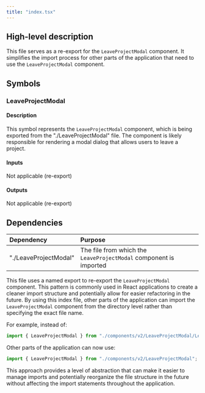 ```yaml
---
title: "index.tsx"
---
```


## High-level description
This file serves as a re-export for the `LeaveProjectModal` component. It simplifies the import process for other parts of the application that need to use the `LeaveProjectModal` component.

## Symbols

### LeaveProjectModal
#### Description
This symbol represents the `LeaveProjectModal` component, which is being exported from the "./LeaveProjectModal" file. The component is likely responsible for rendering a modal dialog that allows users to leave a project.

#### Inputs
Not applicable (re-export)

#### Outputs
Not applicable (re-export)

## Dependencies
| Dependency | Purpose |
|:-----------|:--------|
| "./LeaveProjectModal" | The file from which the `LeaveProjectModal` component is imported |

This file uses a named export to re-export the `LeaveProjectModal` component. This pattern is commonly used in React applications to create a cleaner import structure and potentially allow for easier refactoring in the future. By using this index file, other parts of the application can import the `LeaveProjectModal` component from the directory level rather than specifying the exact file name.

For example, instead of:
```typescript
import { LeaveProjectModal } from "./components/v2/LeaveProjectModal/LeaveProjectModal";
```

Other parts of the application can now use:
```typescript
import { LeaveProjectModal } from "./components/v2/LeaveProjectModal";
```

This approach provides a level of abstraction that can make it easier to manage imports and potentially reorganize the file structure in the future without affecting the import statements throughout the application.